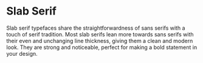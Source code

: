 # Slab Serif

Slab serif typefaces share the straightforwardness of sans serifs with a touch of serif tradition. Most slab serifs lean more towards sans serifs with their even and unchanging line thickness, giving them a clean and modern look. They are strong and noticeable, perfect for making a bold statement in your design.
